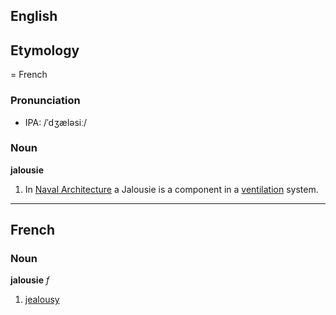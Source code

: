 ==English==
==Etymology===
French
===Pronunciation===
*IPA: /ˈdʒæləsiː/
===Noun===
'''jalousie'''

#In [[Naval Architecture]] a Jalousie is a component in a [[ventilation]] system.

----
==French==
===Noun===
'''jalousie''' ''f''

#[[jealousy]]